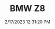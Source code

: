 ---
width: 6000
height: 4000
title: BMW Z8
description: Built-in cell phone of a 2002 BMW Z8 in Blanco, TX.
date: 2/17/2023 12:31:20 PM
cameraMake: Sony
cameraModel: ILCE-7M3
lens: 24-70mm F2.8 DG DN | Art 019
settingsfStop: f/2.8
settingsISO: ISO 1600
settingsShutter: 1/50
settingsFocalLength: 49.5 mm
---